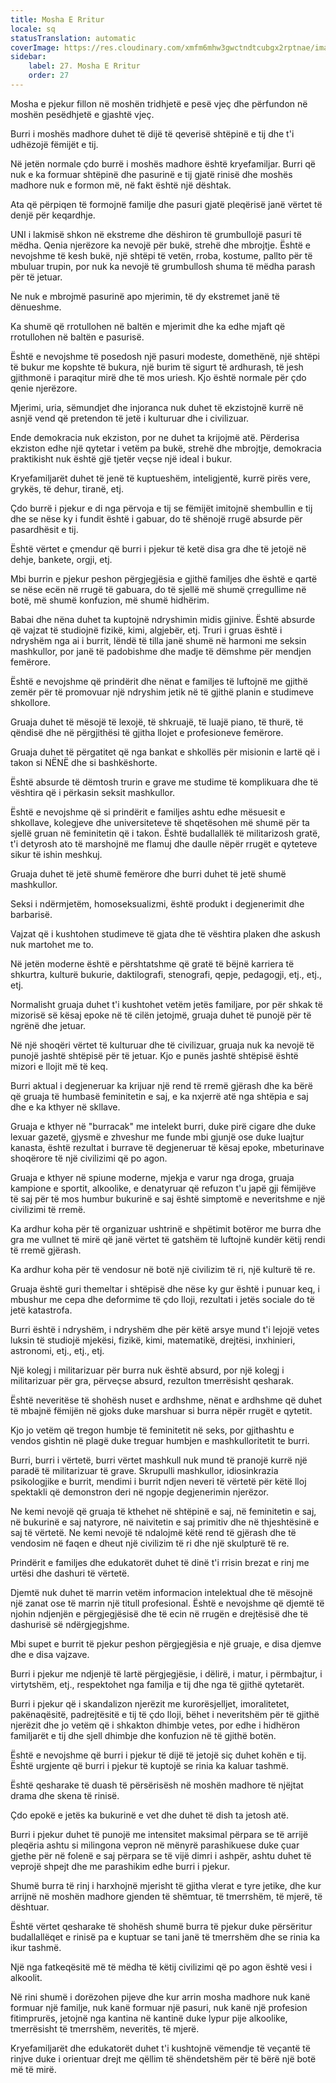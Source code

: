 ```yaml
---
title: Mosha E Rritur
locale: sq
statusTranslation: automatic
coverImage: https://res.cloudinary.com/xmfm6mhw3gwctndtcubgx2rptnae/image/upload/v1740337243/small_cover_educacion_fundamental_a051170f1c.webp
sidebar:
    label: 27. Mosha E Rritur
    order: 27
---
```

Mosha e pjekur fillon në moshën tridhjetë e pesë vjeç dhe përfundon në moshën pesëdhjetë e gjashtë vjeç.

Burri i moshës madhore duhet të dijë të qeverisë shtëpinë e tij dhe t'i udhëzojë fëmijët e tij.

Në jetën normale çdo burrë i moshës madhore është kryefamiljar. Burri që nuk e ka formuar shtëpinë dhe pasurinë e tij gjatë rinisë dhe moshës madhore nuk e formon më, në fakt është një dështak.

Ata që përpiqen të formojnë familje dhe pasuri gjatë pleqërisë janë vërtet të denjë për keqardhje.

UNI i lakmisë shkon në ekstreme dhe dëshiron të grumbullojë pasuri të mëdha. Qenia njerëzore ka nevojë për bukë, strehë dhe mbrojtje. Është e nevojshme të kesh bukë, një shtëpi të vetën, rroba, kostume, pallto për të mbuluar trupin, por nuk ka nevojë të grumbullosh shuma të mëdha parash për të jetuar.

Ne nuk e mbrojmë pasurinë apo mjerimin, të dy ekstremet janë të dënueshme.

Ka shumë që rrotullohen në baltën e mjerimit dhe ka edhe mjaft që rrotullohen në baltën e pasurisë.

Është e nevojshme të posedosh një pasuri modeste, domethënë, një shtëpi të bukur me kopshte të bukura, një burim të sigurt të ardhurash, të jesh gjithmonë i paraqitur mirë dhe të mos uriesh. Kjo është normale për çdo qenie njerëzore.

Mjerimi, uria, sëmundjet dhe injoranca nuk duhet të ekzistojnë kurrë në asnjë vend që pretendon të jetë i kulturuar dhe i civilizuar.

Ende demokracia nuk ekziston, por ne duhet ta krijojmë atë. Përderisa ekziston edhe një qytetar i vetëm pa bukë, strehë dhe mbrojtje, demokracia praktikisht nuk është gjë tjetër veçse një ideal i bukur.

Kryefamiljarët duhet të jenë të kuptueshëm, inteligjentë, kurrë pirës vere, grykës, të dehur, tiranë, etj.

Çdo burrë i pjekur e di nga përvoja e tij se fëmijët imitojnë shembullin e tij dhe se nëse ky i fundit është i gabuar, do të shënojë rrugë absurde për pasardhësit e tij.

Është vërtet e çmendur që burri i pjekur të ketë disa gra dhe të jetojë në dehje, bankete, orgji, etj.

Mbi burrin e pjekur peshon përgjegjësia e gjithë familjes dhe është e qartë se nëse ecën në rrugë të gabuara, do të sjellë më shumë çrregullime në botë, më shumë konfuzion, më shumë hidhërim.

Babai dhe nëna duhet ta kuptojnë ndryshimin midis gjinive. Është absurde që vajzat të studiojnë fizikë, kimi, algjebër, etj. Truri i gruas është i ndryshëm nga ai i burrit, lëndë të tilla janë shumë në harmoni me seksin mashkullor, por janë të padobishme dhe madje të dëmshme për mendjen femërore.

Është e nevojshme që prindërit dhe nënat e familjes të luftojnë me gjithë zemër për të promovuar një ndryshim jetik në të gjithë planin e studimeve shkollore.

Gruaja duhet të mësojë të lexojë, të shkruajë, të luajë piano, të thurë, të qëndisë dhe në përgjithësi të gjitha llojet e profesioneve femërore.

Gruaja duhet të përgatitet që nga bankat e shkollës për misionin e lartë që i takon si NËNË dhe si bashkëshorte.

Është absurde të dëmtosh trurin e grave me studime të komplikuara dhe të vështira që i përkasin seksit mashkullor.

Është e nevojshme që si prindërit e familjes ashtu edhe mësuesit e shkollave, kolegjeve dhe universiteteve të shqetësohen më shumë për ta sjellë gruan në feminitetin që i takon. Është budallallëk të militarizosh gratë, t'i detyrosh ato të marshojnë me flamuj dhe daulle nëpër rrugët e qyteteve sikur të ishin meshkuj.

Gruaja duhet të jetë shumë femërore dhe burri duhet të jetë shumë mashkullor.

Seksi i ndërmjetëm, homoseksualizmi, është produkt i degjenerimit dhe barbarisë.

Vajzat që i kushtohen studimeve të gjata dhe të vështira plaken dhe askush nuk martohet me to.

Në jetën moderne është e përshtatshme që gratë të bëjnë karriera të shkurtra, kulturë bukurie, daktilografi, stenografi, qepje, pedagogji, etj., etj., etj.

Normalisht gruaja duhet t'i kushtohet vetëm jetës familjare, por për shkak të mizorisë së kësaj epoke në të cilën jetojmë, gruaja duhet të punojë për të ngrënë dhe jetuar.

Në një shoqëri vërtet të kulturuar dhe të civilizuar, gruaja nuk ka nevojë të punojë jashtë shtëpisë për të jetuar. Kjo e punës jashtë shtëpisë është mizori e llojit më të keq.

Burri aktual i degjeneruar ka krijuar një rend të rremë gjërash dhe ka bërë që gruaja të humbasë feminitetin e saj, e ka nxjerrë atë nga shtëpia e saj dhe e ka kthyer në skllave.

Gruaja e kthyer në "burracak" me intelekt burri, duke pirë cigare dhe duke lexuar gazetë, gjysmë e zhveshur me funde mbi gjunjë ose duke luajtur kanasta, është rezultat i burrave të degjeneruar të kësaj epoke, mbeturinave shoqërore të një civilizimi që po agon.

Gruaja e kthyer në spiune moderne, mjekja e varur nga droga, gruaja kampione e sportit, alkoolike, e denatyruar që refuzon t'u japë gji fëmijëve të saj për të mos humbur bukurinë e saj është simptomë e neveritshme e një civilizimi të rremë.

Ka ardhur koha për të organizuar ushtrinë e shpëtimit botëror me burra dhe gra me vullnet të mirë që janë vërtet të gatshëm të luftojnë kundër këtij rendi të rremë gjërash.

Ka ardhur koha për të vendosur në botë një civilizim të ri, një kulturë të re.

Gruaja është guri themeltar i shtëpisë dhe nëse ky gur është i punuar keq, i mbushur me cepa dhe deformime të çdo lloji, rezultati i jetës sociale do të jetë katastrofa.

Burri është i ndryshëm, i ndryshëm dhe për këtë arsye mund t'i lejojë vetes luksin të studiojë mjekësi, fizikë, kimi, matematikë, drejtësi, inxhinieri, astronomi, etj., etj., etj.

Një kolegj i militarizuar për burra nuk është absurd, por një kolegj i militarizuar për gra, përveçse absurd, rezulton tmerrësisht qesharak.

Është neveritëse të shohësh nuset e ardhshme, nënat e ardhshme që duhet të mbajnë fëmijën në gjoks duke marshuar si burra nëpër rrugët e qytetit.

Kjo jo vetëm që tregon humbje të feminitetit në seks, por gjithashtu e vendos gishtin në plagë duke treguar humbjen e mashkulloritetit te burri.

Burri, burri i vërtetë, burri vërtet mashkull nuk mund të pranojë kurrë një paradë të militarizuar të grave. Skrupulli mashkullor, idiosinkrazia psikologjike e burrit, mendimi i burrit ndjen neveri të vërtetë për këtë lloj spektakli që demonstron deri në ngopje degjenerimin njerëzor.

Ne kemi nevojë që gruaja të kthehet në shtëpinë e saj, në feminitetin e saj, në bukurinë e saj natyrore, në naivitetin e saj primitiv dhe në thjeshtësinë e saj të vërtetë. Ne kemi nevojë të ndalojmë këtë rend të gjërash dhe të vendosim në faqen e dheut një civilizim të ri dhe një skulpturë të re.

Prindërit e familjes dhe edukatorët duhet të dinë t'i rrisin brezat e rinj me urtësi dhe dashuri të vërtetë.

Djemtë nuk duhet të marrin vetëm informacion intelektual dhe të mësojnë një zanat ose të marrin një titull profesional. Është e nevojshme që djemtë të njohin ndjenjën e përgjegjësisë dhe të ecin në rrugën e drejtësisë dhe të dashurisë së ndërgjegjshme.

Mbi supet e burrit të pjekur peshon përgjegjësia e një gruaje, e disa djemve dhe e disa vajzave.

Burri i pjekur me ndjenjë të lartë përgjegjësie, i dëlirë, i matur, i përmbajtur, i virtytshëm, etj., respektohet nga familja e tij dhe nga të gjithë qytetarët.

Burri i pjekur që i skandalizon njerëzit me kurorësjelljet, imoralitetet, pakënaqësitë, padrejtësitë e tij të çdo lloji, bëhet i neveritshëm për të gjithë njerëzit dhe jo vetëm që i shkakton dhimbje vetes, por edhe i hidhëron familjarët e tij dhe sjell dhimbje dhe konfuzion në të gjithë botën.

Është e nevojshme që burri i pjekur të dijë të jetojë siç duhet kohën e tij. Është urgjente që burri i pjekur të kuptojë se rinia ka kaluar tashmë.

Është qesharake të duash të përsërisësh në moshën madhore të njëjtat drama dhe skena të rinisë.

Çdo epokë e jetës ka bukurinë e vet dhe duhet të dish ta jetosh atë.

Burri i pjekur duhet të punojë me intensitet maksimal përpara se të arrijë pleqëria ashtu si milingona vepron në mënyrë parashikuese duke çuar gjethe për në folenë e saj përpara se të vijë dimri i ashpër, ashtu duhet të veprojë shpejt dhe me parashikim edhe burri i pjekur.

Shumë burra të rinj i harxhojnë mjerisht të gjitha vlerat e tyre jetike, dhe kur arrijnë në moshën madhore gjenden të shëmtuar, të tmerrshëm, të mjerë, të dështuar.

Është vërtet qesharake të shohësh shumë burra të pjekur duke përsëritur budallallëqet e rinisë pa e kuptuar se tani janë të tmerrshëm dhe se rinia ka ikur tashmë.

Një nga fatkeqësitë më të mëdha të këtij civilizimi që po agon është vesi i alkoolit.

Në rini shumë i dorëzohen pijeve dhe kur arrin mosha madhore nuk kanë formuar një familje, nuk kanë formuar një pasuri, nuk kanë një profesion fitimprurës, jetojnë nga kantina në kantinë duke lypur pije alkoolike, tmerrësisht të tmerrshëm, neveritës, të mjerë.

Kryefamiljarët dhe edukatorët duhet t'i kushtojnë vëmendje të veçantë të rinjve duke i orientuar drejt me qëllim të shëndetshëm për të bërë një botë më të mirë.

